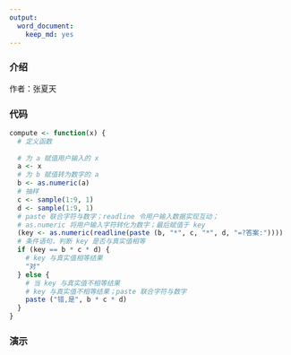 ```yaml
---
output:
  word_document:
    keep_md: yes
---
```

### 介绍
作者：张夏天

### 代码
```r
compute <- function(x) {
  # 定义函数
  
  # 为 a 赋值用户输入的 x
  a <- x
  # 为 b 赋值转为数字的 a
  b <- as.numeric(a)
  # 抽样
  c <- sample(1:9, 1)
  d <- sample(1:9, 1)
  # paste 联合字符与数字；readline 令用户输入数据实现互动；
  # as.numeric 将用户输入字符转化为数字；最后赋值于 key
  (key <- as.numeric(readline(paste (b, "*", c, "*", d, "=?答案:"))))
  # 条件语句，判断 key 是否与真实值相等
  if (key == b * c * d) {
    # key 与真实值相等结果
    "对"
  } else {
    # 当 key 与真实值不相等结果
    # key 与真实值不相等结果；paste 联合字符与数字
    paste ("错,是", b * c * d)
  }
}
```

### 演示
```r

```

